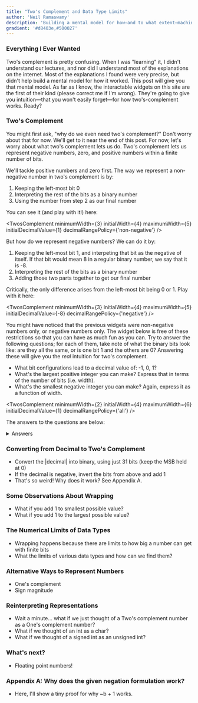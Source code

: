 ```yaml
---
title: "Two's Complement and Data Type Limits"
author: 'Neil Ramaswamy'
description: 'Building a mental model for how—and to what extent—machines can store numbers'
gradient: '#d8403e,#500027'
---
```



<h3>Everything I Ever Wanted</h3>

Two's complement is pretty confusing. When I was "learning" it, I didn't understand our lectures, and nor did I understand most of the explanations on the internet. Most of the explanations I found were very precise, but didn't help build a mental model for how it worked. This post will give you that mental model. As far as I know, the interactable widgets on this site are the first of their kind (please correct me if I'm wrong). They're going to give you intuition—that you won't easily forget—for how two's-complement works. Ready?

<h3>Two's Complement</h3>

You might first ask, "why do we even need two's complement?" Don't worry about that for now. We'll get to it near the end of this post. For now, let's worry about what two's complement lets us do. Two's complement lets us represent negative numbers, zero, and positive numbers within a finite number of bits.

We'll tackle positive numbers and zero first. The way we represent a non-negative number in two's complement is by:

1. Keeping the left-most bit 0
2. Interpreting the rest of the bits as a binary number
3. Using the number from step 2 as our final number

You can see it (and play with it!) here:

<TwosComplement
    minimumWidth={3}
    initialWidth={4}
    maximumWidth={5}
    initialDecimalValue={1}
    decimalRangePolicy={'non-negative'}
/>

But how do we represent negative numbers? We can do it by:

1. Keeping the left-most bit 1, and interpeting that bit as the negative of itself. If that bit would mean 8 in a regular binary number, we say that it is -8.
2. Interpreting the rest of the bits as a binary number
3. Adding those two parts together to get our final number

Critically, the only difference arises from the left-most bit being 0 or 1. Play with it here:

<TwosComplement
    minimumWidth={3}
    initialWidth={4}
    maximumWidth={5}
    initialDecimalValue={-8}
    decimalRangePolicy={'negative'}
/>

You might have noticed that the previous widgets were non-negative numbers only, or negative numbers only. The widget below is free of these restrictions so that you can have as much fun as you can. Try to answer the following questions; for each of them, take note of what the binary bits look like: are they all the same, or is one bit 1 and the others are 0? Answering these will give you the _real_ intuition for two's complement.

-   What bit configurations lead to a decimal value of: -1, 0, 1?
-   What's the largest positive integer you can make? Express that in terms of the number of bits (i.e. width).
-   What's the smallest negative integer you can make? Again, express it as a function of width.

<TwosComplement
    minimumWidth={2}
    initialWidth={4}
    maximumWidth={6}
    initialDecimalValue={1}
    decimalRangePolicy={'all'}
/>

The answers to the questions are below:

<details>
    <summary>Answers</summary>

1. -1 is formed with bits that are all 1. 0 is formed with all-zero bits. One is formed when the right-most bit is 1.
2. The largest positive integer is 2 raised to the width-1 power, plus one.
3. The smallest negative integer is the negative of 2 raised to the width-1 power.

</details>

<h3>Converting from Decimal to Two's Complement</h3>

-   Convert the |decimal| into binary, using just 31 bits (keep the MSB held at 0)
-   If the decimal is negative, invert the bits from above and add 1
-   That's so weird! Why does it work? See Appendix A.

<h3>Some Observations About Wrapping</h3>

-   What if you add 1 to smallest possible value?
-   What if you add 1 to the largest possible value?

<h3>The Numerical Limits of Data Types</h3>

-   Wrapping happens because there are limits to how big a number can get with finite bits
-   What the limits of various data types and how can we find them?

<h3>Alternative Ways to Represent Numbers</h3>

-   One's complement
-   Sign magnitude

<h3>Reinterpreting Representations</h3>

-   Wait a minute... what if we just thought of a Two's complement number as a One's complement number?
-   What if we thought of an int as a char?
-   What if we thought of a signed int as an unsigned int?

<h3>What's next?</h3>

-   Floating point numbers!

<h3>Appendix A: Why does the given negation formulation work?</h3>

-   Here, I'll show a tiny proof for why ~b + 1 works.

<Spacer size={96} />
